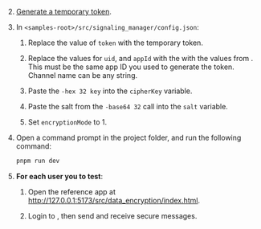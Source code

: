 <PlatformWrapper platform="web">

2. [Generate a temporary token](../reference/manage-agora-account#generate-a--token).

1. In `<samples-root>/src/signaling_manager/config.json`:

    1. Replace the value of `token` with the temporary token.

    1. Replace the values for `uid`, and `appId` with the with the values from <Link target="_blank" to="{{global.AGORA_CONSOLE_URL}}"><Vg k="CONSOLE" /></Link>. This must be the same app ID you used to generate the token. Channel name can be any string.

    1.  Paste the `-hex 32 key` into the `cipherKey` variable.

    1.  Paste the salt from the `-base64 32` call into the `salt` variable.

    1. Set `encryptionMode` to 1.

1. Open a command prompt in the project folder, and run the following command:

    ``` bash
    pnpm run dev
    ```

1. **For each user you to test**:

    1. Open the reference app at http://127.0.0.1:5173/src/data_encryption/index.html.

    1. Login to <Vg k="MESS" />, then send and receive secure messages.

</PlatformWrapper>
